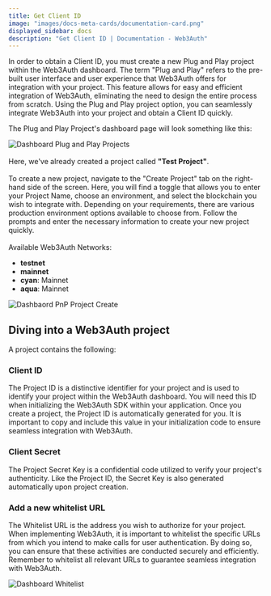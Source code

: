 ```yaml
---
title: Get Client ID
image: "images/docs-meta-cards/documentation-card.png"
displayed_sidebar: docs
description: "Get Client ID | Documentation - Web3Auth"
---
```



In order to obtain a Client ID, you must create a new Plug and Play project within the Web3Auth dashboard. The term "Plug and Play" refers to the
pre-built user interface and user experience that Web3Auth offers for integration with your project. This feature allows for easy and efficient
integration of Web3Auth, eliminating the need to design the entire process from scratch. Using the Plug and Play project option, you can seamlessly
integrate Web3Auth into your project and obtain a Client ID quickly.

The Plug and Play Project's dashboard page will look something like this:

<div style={{ flexBasis: "300px", flexGrow: "1", textAlign: "center" }}>
  <img src={DashboardPnP} style={{ alignSelf: "center", maxWidth: "100%" }} alt="Dashboard Plug and Play Projects" />
</div>
<br />

<div style={{ display: "flex", flexWrap: "wrap", gap: "10px" }}>
  <div style={{ flexBasis: "30%", flexGrow: "10", justifyContent: "center" }}>
    Here, we've already created a project called <strong>"Test Project"</strong>.
    <br />
    <br />
    To create a new project, navigate to the "Create Project" tab on the right-hand side of the screen. Here, you will find a toggle that allows you to
    enter your Project Name, choose an environment, and select the blockchain you wish to integrate with. Depending on your requirements, there are various
    production environment options available to choose from. Follow the prompts and enter the necessary information to create your new project quickly.
    <br />
    <br />
    Available Web3Auth Networks:
    <ul>
      <li><b>testnet</b></li>
      <li><b>mainnet</b></li>
      <li><b>cyan</b>:  Mainnet</li>
      <li><b>aqua</b>: Mainnet</li>
    </ul>

  </div>
  <div
    style={{
      flexBasis: "40%",
      flexGrow: "1",
      alignItems: "center",
      justifyContent: "center",
    }}
  >
    <img style={{ display: "block", maxHeight: "500px", alignSelf: "center" }} src={DashboardPnpCreate} alt="Dashbaord PnP Project Create" />
  </div>
</div>

## Diving into a Web3Auth project

A project contains the following:

### Client ID

The Project ID is a distinctive identifier for your project and is used to identify your project within the Web3Auth dashboard. You will need this ID
when initializing the Web3Auth SDK within your application. Once you create a project, the Project ID is automatically generated for you. It is
important to copy and include this value in your initialization code to ensure seamless integration with Web3Auth.

### Client Secret

The Project Secret Key is a confidential code utilized to verify your project's authenticity. Like the Project ID, the Secret Key is also generated
automatically upon project creation.

### Add a new whitelist URL

The Whitelist URL is the address you wish to authorize for your project. When implementing Web3Auth, it is important to whitelist the specific URLs
from which you intend to make calls for user authentication. By doing so, you can ensure that these activities are conducted securely and efficiently.
Remember to whitelist all relevant URLs to guarantee seamless integration with Web3Auth.

<div style={{ flexBasis: "300px", flexGrow: "1", textAlign: "center" }}>
  <img src={DashboardImage} style={{ alignSelf: "center", maxWidth: "100%" }} alt="Dashboard Whitelist" />
</div>
